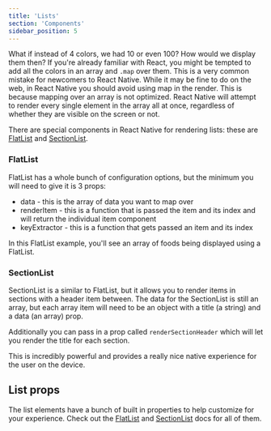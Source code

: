 ```yaml
---
title: 'Lists'
section: 'Components'
sidebar_position: 5
---
```


What if instead of 4 colors, we had 10 or even 100? How would we display them then? If you're already familiar with React, you might be tempted to add all the colors in an array and `.map` over them. This is a very common mistake for newcomers to React Native. While it may be fine to do on the web, in React Native you should avoid using map in the render. This is because mapping over an array is not optimized. React Native will attempt to render every single element in the array all at once, regardless of whether they are visible on the screen or not.

There are special components in React Native for rendering lists: these are [FlatList](https://reactnative.dev/docs/flatlist) and [SectionList](https://reactnative.dev/docs/sectionlist).

### FlatList

FlatList has a whole bunch of configuration options, but the minimum you will need to give it is 3 props:

- data - this is the array of data you want to map over
- renderItem - this is a function that is passed the item and its index and will return the individual item component
- keyExtractor - this is a function that gets passed an item and its index

In this FlatList example, you'll see an array of foods being displayed using a FlatList.

### SectionList

SectionList is a similar to FlatList, but it allows you to render items in sections with a header item between. The data for the SectionList is still an array, but each array item will need to be an object with a title (a string) and a data (an array) prop.

Additionally you can pass in a prop called `renderSectionHeader` which will let you render the title for each section.

This is incredibly powerful and provides a really nice native experience for the user on the device.

## List props

The list elements have a bunch of built in properties to help customize for your experience. Check out the [FlatList](https://reactnative.dev/docs/flatlist) and [SectionList](https://reactnative.dev/docs/sectionlist) docs for all of them.
